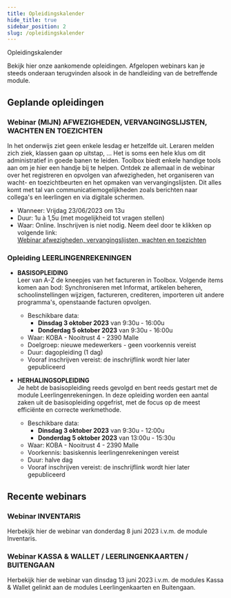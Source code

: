 ```yaml
---
title: Opleidingskalender
hide_title: true 
sidebar_position: 2
slug: /opleidingskalender
---
```


<ImageTitle img="calendar.png">Opleidingskalender</ImageTitle>

Bekijk hier onze aankomende opleidingen. 
Afgelopen webinars kan je steeds onderaan terugvinden alsook in de handleiding van de betreffende module. 

## Geplande opleidingen

### Webinar (MIJN) AFWEZIGHEDEN, VERVANGINGSLIJSTEN, WACHTEN EN TOEZICHTEN

In het onderwijs ziet geen enkele lesdag er hetzelfde uit. Leraren melden zich ziek, klassen gaan op uitstap, ... Het is soms een hele klus om dit administratief in goede banen te leiden. Toolbox biedt enkele handige tools aan om je hier een handje bij te helpen. Ontdek ze allemaal in de webinar over het registreren en opvolgen van afwezigheden, het organiseren van wacht- en toezichtbeurten en het opmaken van vervangingslijsten. Dit alles komt met tal van communicatiemogelijkheden zoals berichten naar collega's en leerlingen en via digitale schermen. 

  - Wanneer: Vrijdag 23/06/2023 om 13u
  - Duur: 1u à 1,5u (met mogelijkheid tot vragen stellen)
  - Waar: Online. Inschrijven is niet nodig. Neem deel door te klikken op volgende link:  
    [Webinar afwezigheden, vervangingslijsten, wachten en toezichten](https://teams.microsoft.com/l/meetup-join/19%3ameeting_OTRmNGZhZDAtNDUyYy00ZjcwLWFjNzktMDJhYmU5MWRkNDZl%40thread.v2/0?context=%7b%22Tid%22%3a%221e34ee9c-f746-42e1-8f41-f79f0a6a678d%22%2c%22Oid%22%3a%226b48e8a8-07d4-4c8d-b392-b90270174786%22%7d)


### Opleiding LEERLINGENREKENINGEN

- **BASISOPLEIDING** <br/>
   Leer van A-Z de kneepjes van het factureren in Toolbox. Volgende items komen aan bod: Synchroniseren met Informat, artikelen beheren, schoolinstellingen wijzigen, factureren, crediteren, importeren uit andere programma's, openstaande facturen opvolgen.
    - Beschikbare data: 
        - **Dinsdag 3 oktober 2023** van 9:30u - 16:00u
        - **Donderdag 5 oktober 2023** van 9:30u - 16:00u
    - Waar: KOBA - Nooitrust 4 - 2390 Malle
    - Doelgroep: nieuwe medewerkers - geen voorkennis vereist
    - Duur: dagopleiding (1 dag)
    - Vooraf inschrijven vereist: de inschrijflink wordt hier later gepubliceerd

- **HERHALINGSOPLEIDING** <br/>
    Je hebt de basisopleiding reeds gevolgd en bent reeds gestart met de module Leerlingenrekeningen. In deze opleiding worden een aantal zaken uit de basisopleiding opgefrist, met de focus op de meest efficiënte en correcte werkmethode. 
    - Beschikbare data: 
        - **Dinsdag 3 oktober 2023** van 9:30u - 12:00u
        - **Donderdag 5 oktober 2023** van 13:00u - 15:30u
    - Waar: KOBA - Nooitrust 4 - 2390 Malle
    - Voorkennis: basiskennis leerlingenrekeningen vereist
    - Duur: halve dag 
    - Vooraf inschrijven vereist: de inschrijflink wordt hier later gepubliceerd

## Recente webinars

### Webinar INVENTARIS

Herbekijk hier de webinar van donderdag 8 juni 2023 i.v.m. de module Inventaris.

<Youtube url="https://www.youtube.com/embed/BvTgHH81QKk" />


### Webinar KASSA & WALLET / LEERLINGENKAARTEN / BUITENGAAN

Herbekijk hier de webinar van dinsdag 13 juni 2023 i.v.m. de modules Kassa & Wallet gelinkt aan de modules Leerlingenkaarten en Buitengaan. 

<Youtube url="https://www.youtube.com/embed/iA7ukwVDmls" />




